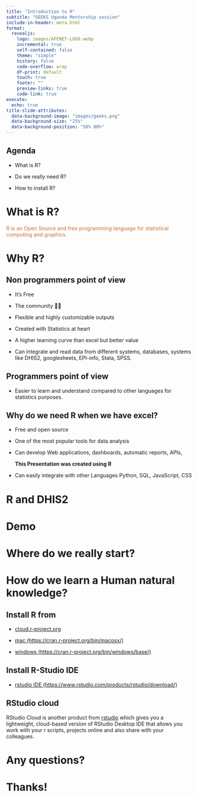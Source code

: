 ```yaml
---
title: "Introduction to R"
subtitle: "GEEKS Uganda Mentorship session"
include-in-header: meta.html
format:
  revealjs:
    logo: images/AFENET-LOGO.webp
    incremental: true
    self-contained: false 
    theme: "simple"
    history: false
    code-overflow: wrap
    df-print: default
    touch: true
    footer: ""
    preview-links: true
    code-link: true
execute: 
  echo: true
title-slide-attributes: 
  data-background-image: "images/geeks.png"
  data-background-size: "25%"
  data-background-position: "50% 80%"
---
```


## Agenda

- What is R?

- Do we really need R?

- How to install R?

# What is R?

[R is an Open Source and free programming language for statistical computing and graphics.]{.fragment style="color:#c97238;"}

# Why R?

## Non programmers point of view 

- It's Free

- The community &#x1F468;&#x200D;&#x1F4BB;

- Flexible and highly customizable outputs

- Created with Statistics at heart

- A higher learning curve than excel but better value

- Can integrate and read data from different systems, databases, systems like DHIS2, googlesheets, EPI-info, Stata, SPSS.


## Programmers point of view

- Easier to learn and understand compared to other languages for statistics purposes.

## Why do we need R when we have excel?

- Free and open source 

- One of the most popular tools for data analysis

- Can develop Web applications, dashboards, automatic reports, APIs, 

   **This Presentation was created using R** 

- Can easily integrate with other Languages Python, SQL, JavaScript, CSS 


# R and DHIS2

# Demo 

# Where do we really start?

# How do we learn a Human natural knowledge?

## Install R from 

- [cloud.r-project.org](cloud.r-project.org)
 
- [mac (https://cran.r-project.org/bin/macosx/)](https://cran.r-project.org/bin/macosx/) 

- [windows (https://cran.r-project.org/bin/windows/base/)](https://cran.r-project.org/bin/windows/base/)

## Install R-Studio IDE
 
- [rstudio IDE (https://www.rstudio.com/products/rstudio/download/)](https://www.rstudio.com/products/rstudio/download/) 

## RStudio cloud

RStudio Cloud is another product from [rstudio](rstudio.com) which gives you a lightweight, cloud-based version of RStudio Desktop IDE that allows you work with your r scripts, projects online and also share with your colleagues. 

# Any questions?


# Thanks!


